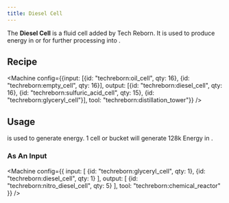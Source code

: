 ```yaml
---
title: Diesel Cell
---
```


<ItemImage file="diesel_cell" alt="Diesel Cell" size="200" />

The **Diesel Cell** is a fluid cell added by Tech Reborn. It is used to produce energy in <McItem slug="diesel_generator" pack="techreborn" /> or for further processing into <McItem slug="nitrodiesel_cell" pack="techreborn" />.

## Recipe

<Machine config={{input: [{id: "techreborn:oil_cell", qty: 16}, {id: "techreborn:empty_cell", qty: 16}], output: [{id: "techreborn:diesel_cell", qty: 16}, {id: "techreborn:sulfuric_acid_cell", qty: 15}, {id: "techreborn:glyceryl_cell"}], tool: "techreborn:distillation_tower"}} />

## Usage

<McItem slug="techreborn:diesel_cell" /> is used to generate energy. 1 cell or bucket will generate 128k Energy in <McItem slug="techreborn:diesel_generator" />.

### As An Input

<Machine config={{
  input: [
    {id: "techreborn:glyceryl_cell", qty: 1},
    {id: "techreborn:diesel_cell", qty: 1}
  ],
  output: [
    {id: "techreborn:nitro_diesel_cell", qty: 5}
  ],
  tool: "techreborn:chemical_reactor"
}} />
